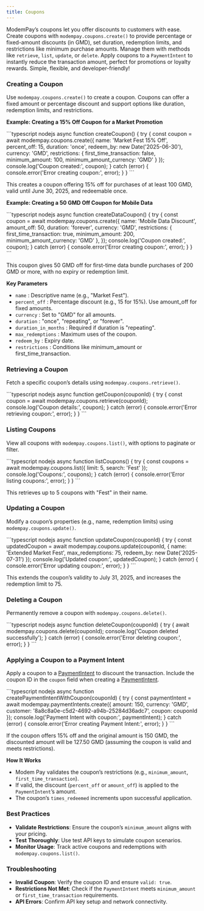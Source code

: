 ```yaml
---
title: Coupons
---
```


ModemPay’s coupons let you offer discounts to customers with ease. Create coupons with `modempay.coupons.create()` to provide percentage or fixed-amount discounts (in GMD), set duration, redemption limits, and restrictions like minimum purchase amounts. Manage them with methods like `retrieve`, `list`, `update`, or `delete`. Apply coupons to a `PaymentIntent` to instantly reduce the transaction amount, perfect for promotions or loyalty rewards. Simple, flexible, and developer-friendly!

### Creating a Coupon

Use `modempay.coupons.create()` to create a coupon. Coupons can offer a fixed amount or percentage discount and support options like duration, redemption limits, and restrictions.

**Example: Creating a 15% Off Coupon for a Market Promotion**

<CodeGroup>
```typescript nodejs
async function createCoupon() {
  try {
    const coupon = await modempay.coupons.create({
      name: 'Market Fest 15% Off',
      percent_off: 15,
      duration: 'once',
      redeem_by: new Date('2025-06-30'),
      currency: 'GMD',
      restrictions: {
        first_time_transaction: false,
        minimum_amount: 100,
        minimum_amount_currency: 'GMD'
      }
    });
    console.log('Coupon created:', coupon);
  } catch (error) {
    console.error('Error creating coupon:', error);
  }
}
```
</CodeGroup>

This creates a coupon offering 15% off for purchases of at least 100 GMD, valid until June 30, 2025, and redeemable once.

**Example: Creating a 50 GMD Off Coupon for Mobile Data**

<CodeGroup>
```typescript nodejs
async function createDataCoupon() {
  try {
    const coupon = await modempay.coupons.create({
      name: 'Mobile Data Discount',
      amount_off: 50, 
      duration: 'forever',
      currency: 'GMD',
      restrictions: {
        first_time_transaction: true,
        minimum_amount: 200, 
        minimum_amount_currency: 'GMD'
      },
    });
    console.log('Coupon created:', coupon);
  } catch (error) {
    console.error('Error creating coupon:', error);
  }
}
```
</CodeGroup>

This coupon gives 50 GMD off for first-time data bundle purchases of 200 GMD or more, with no expiry or redemption limit.

**Key Parameters**

- `name` : Descriptive name (e.g., "Market Fest").
- `percent_off` : Percentage discount (e.g., 15 for 15%). Use amount_off for fixed amounts.
- `currency` : Set to "GMD" for all amounts.
- `duration` : "once", "repeating", or "forever".
- `duration_in_months` : Required if duration is "repeating".
- `max_redemptions` : Maximum uses of the coupon.
- `redeem_by` : Expiry date.
- `restrictions` : Conditions like minimum_amount or first_time_transaction.

### Retrieving a Coupon

Fetch a specific coupon’s details using `modempay.coupons.retrieve()`.

<CodeGroup>
```typescript nodejs
async function getCoupon(couponId) {
  try {
    const coupon = await modempay.coupons.retrieve(couponId);
    console.log('Coupon details:', coupon);
  } catch (error) {
    console.error('Error retrieving coupon:', error);
  }
}
```
</CodeGroup>

### Listing Coupons

View all coupons with `modempay.coupons.list()`, with options to paginate or filter.

<CodeGroup>
```typescript nodejs
async function listCoupons() {
  try {
    const coupons = await modempay.coupons.list({ limit: 5, search: 'Fest' });
    console.log('Coupons:', coupons);
  } catch (error) {
    console.error('Error listing coupons:', error);
  }
}
```
</CodeGroup>

This retrieves up to 5 coupons with "Fest" in their name.

### Updating a Coupon

Modify a coupon’s properties (e.g., name, redemption limits) using `modempay.coupons.update()`.

<CodeGroup>
```typescript nodejs
async function updateCoupon(couponId) {
  try {
    const updatedCoupon = await modempay.coupons.update(couponId, {
      name: 'Extended Market Fest',
      max_redemptions: 75,
      redeem_by: new Date('2025-07-31')
    });
    console.log('Updated coupon:', updatedCoupon);
  } catch (error) {
    console.error('Error updating coupon:', error);
  }
}
```
</CodeGroup>

This extends the coupon’s validity to July 31, 2025, and increases the redemption limit to 75.

### Deleting a Coupon

Permanently remove a coupon with `modempay.coupons.delete()`.

<CodeGroup>
```typescript nodejs
async function deleteCoupon(couponId) {
  try {
    await modempay.coupons.delete(couponId);
    console.log('Coupon deleted successfully');
  } catch (error) {
    console.error('Error deleting coupon:', error);
  }
}
```
</CodeGroup>

### Applying a Coupon to a Payment Intent

Apply a coupon to a [PaymentIntent](/documentation/payment-intents/overview) to discount the transaction. Include the coupon ID in the `coupon` field when creating a [PaymentIntent](/documentation/payment-intents/overview).

<CodeGroup>
```typescript nodejs
async function createPaymentIntentWithCoupon(couponId) {
  try {
    const paymentIntent = await modempay.paymentIntents.create({
      amount: 150,
      currency: 'GMD',
      customer: '8a8c8a0e-c5d2-4692-a94b-25284d36adc7',
      coupon: couponId
    });
    console.log('Payment Intent with coupon:', paymentIntent);
  } catch (error) {
    console.error('Error creating Payment Intent:', error);
  }
}
```
</CodeGroup>

If the coupon offers 15% off and the original amount is 150 GMD, the discounted amount will be 127.50 GMD (assuming the coupon is valid and meets restrictions).

**How It Works**

- Modem Pay validates the coupon’s restrictions (e.g., `minimum_amount`, `first_time_transaction`).
- If valid, the discount (`percent_off` or `amount_off`) is applied to the `PaymentIntent`’s amount.
- The coupon’s `times_redeemed` increments upon successful application.

### Best Practices

- **Validate Restrictions**: Ensure the coupon’s `minimum_amount` aligns with your pricing.
- **Test Thoroughly**: Use test API keys to simulate coupon scenarios.
- **Monitor Usage**: Track active coupons and redemptions with `modempay.coupons.list()`.

### Troubleshooting

- **Invalid Coupon**: Verify the coupon ID and ensure `valid: true`.
- **Restrictions Not Met**: Check if the `PaymentIntent` meets `minimum_amount` or `first_time_transaction` requirements.
- **API Errors**: Confirm API key setup and network connectivity.

